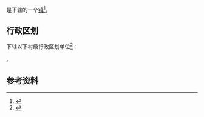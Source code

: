 {{中国乡级行政区|46/90/05/104/000}}

'''{{PAGENAMEBASE}}'''是{{PRC admin/fullname|46/90/05/104/000|3}}下辖的一个[[行政建制镇|镇]]<ref>{{PRC admin/ref sgc|{{PRC admin/parent|46/90/05/104/000}}}}</ref>。

== 行政区划 ==
{{PAGENAMEBASE}}下辖以下村级行政区划单位<ref>{{PRC admin/ref sgc|46/90/05/104/000}}</ref>：

{{PRC admin/children|46/90/05/104/000}}。

== 参考资料 ==
{{reflist}}

{{海南行政区划小作品}}
{{PRC admin/navcat|46/90/05/104/000}}